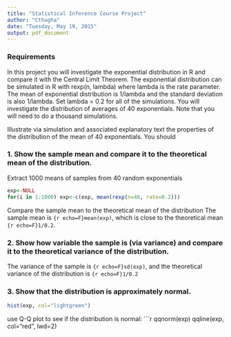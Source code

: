 ```yaml
---
title: "Statistical Inference Course Project"
author: "Cthugha"
date: "Tuesday, May 19, 2015"
output: pdf_document
---
```

### Requirements
In this project you will investigate the exponential distribution in R and compare it with the Central Limit Theorem. The exponential distribution can be simulated in R with rexp(n, lambda) where lambda is the rate parameter. The mean of exponential distribution is 1/lambda and the standard deviation is also 1/lambda. Set lambda = 0.2 for all of the simulations. You will investigate the distribution of averages of 40 exponentials. Note that you will need to do a thousand simulations.

Illustrate via simulation and associated explanatory text the properties of the distribution of the mean of 40 exponentials.  You should

### 1. Show the sample mean and compare it to the theoretical mean of the distribution.

Extract 1000 means of samples from 40 random exponentials 
```r
exp<-NULL
for(i in 1:1000) exp<-c(exp, mean(rexp(n=40, rate=0.2)))
```

Compare the sample mean to the theoretical mean of the distribution
The sample mean is ```{r echo=F}mean(exp)```, which is close to the theoretical mean ```{r echo=F}1/0.2```.

### 2. Show how variable the sample is (via variance) and compare it to the theoretical variance of the distribution.

The variance of the sample is ```{r echo=F}sd(exp)```, and the theoretical variance of the distribution is ```{r echo=F}1/0.2```

### 3. Show that the distribution is approximately normal.

```r
hist(exp, col="lightgreen")
```
use Q-Q plot to see if the distribution is normal:
```r
qqnorm(exp)
qqline(exp, col="red", lwd=2)
